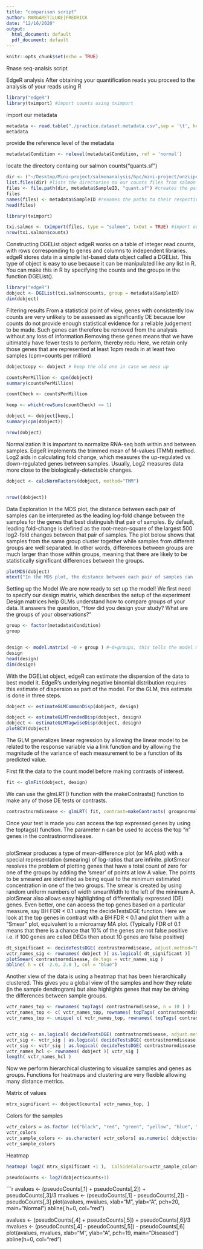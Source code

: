 ```yaml
---
title: "comparison script"
author: MARGARET|LUKE|FREDRICK
date: "12/16/2020"
output:
  html_document: default
  pdf_document: default
---
```


```r
knitr::opts_chunk$set(echo = TRUE)
```
Rnase seq-analsis script

EdgeR analysis
After obtaining your quantification reads you proceed to the analysis of your reads using R
```r
library("edgeR") 
library(tximport) #import counts using tximport
```
import our metadata

```r
metadata <- read.table("./practice.dataset.metadata.csv",sep = '\t', header = T, stringsAsFactors = T)
metadata
```
provide the reference level of the metadata 
```r
metadata$Condition <- relevel(metadata$Condition, ref = 'normal')
```
locate the directory containg our salmon counts("quants.sf")
```r
dir <- ("~/Desktop/Mini-project/salmonanalysis/hpc/mini-project/unziiped-raw-data/quants")
list.files(dir) #lists the directories to our counts files from salmon
files <- file.path(dir, metadata$SampleID, "quant.sf") #creates the path to our counts and their respective samples
files
names(files) <- metadata$SampleID #renames the paths to their respective sample id
head(files)

library(tximport)

txi.salmon <- tximport(files, type = "salmon", txOut = TRUE) #import our counts data
nrow(txi.salmon$counts)

```

Constructing DGEList object
edgeR works on a table of integer read counts, with rows corresponding to genes and columns to independent libraries. edgeR stores data in a simple list-based data object called a DGEList. This type of object is easy to use because it can be manipulated like any list in R. You can make this in R by specifying the counts and the groups in the function DGEList().
```r
library("edgeR")
dobject <- DGEList(txi.salmon$counts, group = metadata$SampleID)
dim(dobject)
```
Filtering results
From a statistical point of view, genes with consistently low counts are very unlikely to be assessed as significantly DE because low counts do not provide enough statistical evidence for a reliable judgement to be made. Such genes can therefore be removed from the analysis without any loss of information.Removing these genes means that we have ultimately have fewer tests to perform, thereby redu
Here, we retain only those genes that are represented at least 1cpm reads in at least two samples (cpm=counts per million) 

```r
dobjectcopy <- dobject # keep the old one in case we mess up

countsPerMillion <- cpm(dobject)
summary(countsPerMillion)

countCheck <- countsPerMillion 

keep <- which(rowSums(countCheck) >= 1)

dobject <- dobject[keep,]
summary(cpm(dobject))

nrow(dobject)

```
Normalization
It is important to normalize RNA-seq both within and between samples. 
EdgeR implements the trimmed mean of M-values (TMM) method.
Log2 aids in calculating fold change, which measures the up-regulated vs down-regulated genes between samples. Usually, Log2 measures data more close to the biologically-detectable changes.

```r
dobject <- calcNormFactors(dobject, method="TMM")


nrow((dobject))
```

Data Exploration
In the MDS plot, the distance between each pair of samples can be interpreted as the leading log-fold change between the samples for the genes that best distinguish that pair of samples. By default, leading fold-change is defined as the root-mean-square of the largest 500 log2-fold changes between that pair of samples. The plot below  shows that samples from the same group cluster together while samples from different groups are well separated. In other words, differences between groups are much larger than those within groups, meaning that there are likely to be statistically significant differences between the groups. 

```r
plotMDS(dobject)
mtext("In the MDS plot, the distance between each pair of samples can  be interpreted as the leading \n log-fold change between the samples for the genes that best distinguish that pair of samples")
```
Setting up the Model
We are now ready to set up the model! We first need to specify our design matrix, which describes the setup of the experiment
Design matrices help GLMs understand how to compare groups of your data. It answers the question, “How did you design your study? What are the groups of your observations?”

```r
group <- factor(metadata$Condition)
group


design <- model.matrix( ~0 + group ) #~0+groups, this tells the model matrix function how to format your matrix. There are other ways of making model matrices, this is the most intuitive for using edgeR.
design
head(design)
dim(design)
```
With the DGEList object, edgeR can estimate the dispersion of the data to best model it. EdgeR’s underlying negative binomial distribution requires this estimate of dispersion as part of the model. For the GLM, this estimate is done in three steps.

```r
dobject <- estimateGLMCommonDisp(dobject, design)

dobject <- estimateGLMTrendedDisp(dobject, design)
dobject <- estimateGLMTagwiseDisp(dobject, design)
plotBCV(dobject)
```




The GLM generalizes linear regression by allowing the linear model to be related to the response variable via a link function and by allowing the magnitude of the variance of each measurement to be a function of its predicted value.

First fit the data to the count model before making contrasts of interest.
```r
fit <- glmFit(dobject, design)
```
We can use the glmLRT() function with the makeContrasts() function to make any of those DE tests or contrasts.
```r
contrastnormdisease <- glmLRT( fit, contrast=makeContrasts( groupnormal-groupdisease, levels=design ) )

```
Once your test is made you can access the top expressed genes by using the toptags() function. The parameter n can be used to access the top “n” genes in the contrastnormdisease.
```r


```
plotSmear produces a type of mean-difference plot (or MA plot) with a special representation (smearing) of log-ratios that are infinite. plotSmear resolves the problem of plotting genes that have a total count of zero for one of the groups by adding the 'smear' of points at low A value. The points to be smeared are identified as being equal to the minimum estimated concentration in one of the two groups. The smear is created by using random uniform numbers of width smearWidth to the left of the minimum A. plotSmear also allows easy highlighting of differentially expressed (DE) genes.
Even better, one can access the top genes based on a particular measure, say BH FDR < 0.1 using the decideTestsDGE function. Here we look at the top genes in contrast with a BH FDR < 0.1 and plot them with a “Smear” plot, equivalent to a microarray MA plot. (Typically FDR of 0.1 means that there is a chance that 10% of the genes are not false positive i.e. if 100 genes are called DEGs then about 10 genes are false positive)
```r
dt_significant <- decideTestsDGE( contrastnormdisease, adjust.method="BH", p.value=0.05)#p-value of 5% means that 5% of all tests will result in false positives.
vctr_names_sig <- rownames( dobject )[ as.logical( dt_significant )]
plotSmear( contrastnormdisease, de.tags = vctr_names_sig )
abline( h = c( -2.0, 2.0 ), col = "blue")

```
Another view of the data is using a heatmap that has been hierarchically clustered. This gives you a global view of the samples and how they relate (in the sample dendrogram) but also highlights genes that may be driving the differences between sample groups. 

```r
vctr_names_top <- rownames( topTags( contrastnormdisease, n = 10 ) )
vctr_names_top <- c( vctr_names_top, rownames( topTags( contrastnormdisease, n = 10 ) ) )
vctr_names_top <- unique( c( vctr_names_top, rownames( topTags( contrastnormdisease, n = 10 ) ) ))


vctr_sig <- as.logical( decideTestsDGE( contrastnormdisease, adjust.method="BH", p.value=0.000005) )
vctr_sig <- vctr_sig | as.logical( decideTestsDGE( contrastnormdisease, adjust.method="BH", p.value=0.000005) )
vctr_sig <- vctr_sig | as.logical( decideTestsDGE( contrastnormdisease, adjust.method="BH", p.value=0.000005) )
vctr_names_hcl <- rownames( dobject )[ vctr_sig ]
length( vctr_names_hcl )

```
Now we perform hierarchical clustering to visualize samples and genes as groups. Functions for heatmaps and clustering are very flexible allowing many distance metrics. 

Matrix of values
```r
mtrx_significant <- dobject$counts[ vctr_names_top, ]
```
Colors for the samples
```r
vctr_colors = as.factor (c("black", "red", "green", "yellow", "blue", "violet"))
vctr_colors
vctr_sample_colors <- as.character( vctr_colors[ as.numeric( dobject$samples$group ) ] )
vctr_sample_colors
```
Heatmap
```r
heatmap( log2( mtrx_significant +1 ),  ColSideColors=vctr_sample_colors, col=heat.colors(100), scale="row")
```
```r
pseudoCounts <- log2(dobject$counts+1)

```

```r
avalues <- (pseudoCounts[,1] + pseudoCounts[,2]) + pseudoCounts[,3]/3
mvalues <- (pseudoCounts[,1] - pseudoCounts[,2]) - pseudoCounts[,3]
plot(avalues, mvalues, xlab="M", ylab="A", pch=20, main="Normal")
abline( h=0, col="red")


avalues <- (pseudoCounts[,4] + pseudoCounts[,5]) + pseudoCounts[,6]/3
mvalues <- (pseudoCounts[,4] - pseudoCounts[,5]) - pseudoCounts[,6]
plot(avalues, mvalues, xlab="M", ylab="A", pch=19, main="Diseased")
abline(h=0, col="red")

















